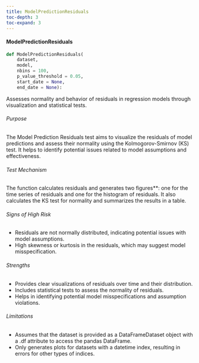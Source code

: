```yaml
---
title: ModelPredictionResiduals
toc-depth: 3
toc-expand: 3
---
```







#### ModelPredictionResiduals

```python
def ModelPredictionResiduals(
    dataset,
    model,
    nbins = 100,
    p_value_threshold = 0.05,
    start_date = None,
    end_date = None):
```

Assesses normality and behavior of residuals in regression models through visualization and statistical tests.

###### Purpose

The Model Prediction Residuals test aims to visualize the residuals of model predictions and assess their normality
using the Kolmogorov-Smirnov (KS) test. It helps to identify potential issues related to model assumptions and
effectiveness.

###### Test Mechanism

The function calculates residuals and generates
two figures**: one for the time series of residuals and one for the histogram of residuals.
It also calculates the KS test for normality and summarizes the results in a table.

###### Signs of High Risk

- Residuals are not normally distributed, indicating potential issues with model assumptions.
- High skewness or kurtosis in the residuals, which may suggest model misspecification.

###### Strengths

- Provides clear visualizations of residuals over time and their distribution.
- Includes statistical tests to assess the normality of residuals.
- Helps in identifying potential model misspecifications and assumption violations.

###### Limitations

- Assumes that the dataset is provided as a DataFrameDataset object with a .df attribute to access the pandas
DataFrame.
- Only generates plots for datasets with a datetime index, resulting in errors for other types of indices.




 
